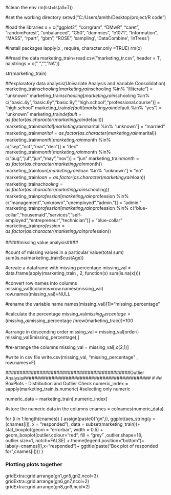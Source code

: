 #clean the env
rm(list=ls(all=T))

#set the working directory 
setwd("C:/Users/amith/Desktop/project/R code")

#load the libraries
x = c("ggplot2", "corrgram", "DMwR", "caret", "randomForest", "unbalanced", "C50", "dummies", "e1071", "Information",
     "MASS", "rpart", "gbm", "ROSE", 'sampling', 'DataCombine', 'inTrees')

#install packages
lapply(x , require, character.only =TRUE)
rm(x)

##read the data
marketing_train=read.csv("marketing_tr.csv", header = T, na.strings = c(" ", "", "NA"))

str(marketing_train)

##exploratory data analysis(Univariate Analysis and Variable Consolidation)
marketing_train$schooling[marketing_train$schooling %in% "illiterate"] = "unknown"
marketing_train$schooling[marketing_train$schooling %in% c("basic.4y","basic.6y","basic.9y","high.school","professional.course")] = "high.school"
marketing_train$default[marketing_train$default %in% "yes"] = "unknown"
marketing_train$default = as.factor(as.character(marketing_train$default))
marketing_train$marital[marketing_train$marital %in% "unknown"] = "married"
marketing_train$marital = as.factor(as.character(marketing_train$marital))
marketing_train$month[marketing_train$month %in% c("sep","oct","mar","dec")] = "dec"
marketing_train$month[marketing_train$month %in% c("aug","jul","jun","may","nov")] = "jun"
marketing_train$month = as.factor(as.character(marketing_train$month))
marketing_train$loan[marketing_train$loan %in% "unknown"] = "no"
marketing_train$loan = as.factor(as.character(marketing_train$loan))
marketing_train$schooling = as.factor(as.character(marketing_train$schooling))
marketing_train$profession[marketing_train$profession %in% c("management","unknown","unemployed","admin.")] = "admin."
marketing_train$profession[marketing_train$profession %in% c("blue-collar","housemaid","services","self-employed","entrepreneur","technician")] = "blue-collar"
marketing_train$profession = as.factor(as.character(marketing_train$profession))



#####missing value analysis####

#count of missing values in a particular value(total sum)
sum(is.na(marketing_train$custAge))

#create a dataframe with missing percentage
missing_val = data.frame(apply(marketing_train , 2, function(x) sum(is.na(x))))

#convert row names into columns
missing_val$columns=row.names(missing_val)
row.names(missing_val)=NULL

#rename the variable name
names(missing_val)[1]="missing_percentage"

#calculate the percentage
missing_val$missing_percentage = (missing_val$missing_percentage /nrow(marketing_train))*100

#arrange in descending order
missing_val = missing_val[order(-missing_val$missing_percentage),]

#re-arrange the columns
missing_val = missing_val[,c(2,1)]

#write in csv file
write.csv(missing_val, "missing_percentage" , row.names=F)

############################################Outlier Analysis#############################################
# ## BoxPlots - Distribution and Outlier Check
numeric_index = sapply(marketing_train,is.numeric) #selecting only numeric

numeric_data = marketing_train[,numeric_index]

#store the numeric data in the columns
cnames = colnames(numeric_data)
 
 for (i in 1:length(cnames))
 {
   assign(paste0("gn",i), ggplot(aes_string(y = (cnames[i]), x = "responded"), data = subset(marketing_train))+ 
            stat_boxplot(geom = "errorbar", width = 0.5) +
            geom_boxplot(outlier.colour="red", fill = "grey" ,outlier.shape=18,
                         outlier.size=1, notch=FALSE) +
            theme(legend.position="bottom")+
            labs(y=cnames[i],x="responded")+
            ggtitle(paste("Box plot of responded for",cnames[i])))
 }

 
### Plotting plots together
gridExtra::grid.arrange(gn1,gn5,gn2,ncol=3)
gridExtra::grid.arrange(gn6,gn7,ncol=2)
gridExtra::grid.arrange(gn8,gn9,ncol=2)


